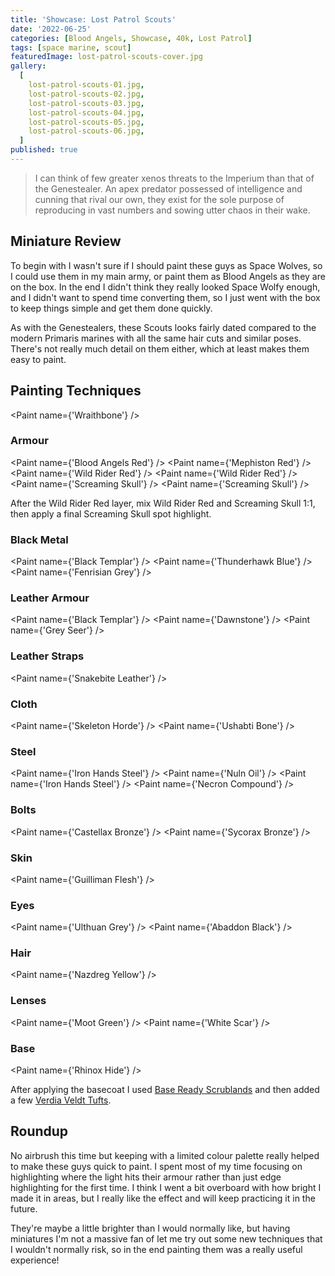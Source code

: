 ```yaml
---
title: 'Showcase: Lost Patrol Scouts'
date: '2022-06-25'
categories: [Blood Angels, Showcase, 40k, Lost Patrol]
tags: [space marine, scout]
featuredImage: lost-patrol-scouts-cover.jpg
gallery:
  [
    lost-patrol-scouts-01.jpg,
    lost-patrol-scouts-02.jpg,
    lost-patrol-scouts-03.jpg,
    lost-patrol-scouts-04.jpg,
    lost-patrol-scouts-05.jpg,
    lost-patrol-scouts-06.jpg,
  ]
published: true
---
```


> I can think of few greater xenos threats to the Imperium than that of the Genestealer. An apex predator possessed of
> intelligence and cunning that rival our own, they exist for the sole purpose of reproducing in vast numbers and
> sowing utter chaos in their wake.


## Miniature Review

To begin with I wasn't sure if I should paint these guys as Space Wolves, so I could use them in my main army, or
paint them as Blood Angels as they are on the box. In the end I didn't think they really looked Space Wolfy enough, and
I didn't want to spend time converting them, so I just went with the box to keep things simple and get them done
quickly.

As with the Genestealers, these Scouts looks fairly dated compared to the modern Primaris marines with all the same hair
cuts and similar poses. There's not really much detail on them either, which at least makes them easy to paint.

## Painting Techniques

<Paint name={'Wraithbone'} />

### Armour
<Paint name={'Blood Angels Red'} />
<Paint name={'Mephiston Red'} />
<Paint name={'Wild Rider Red'} />
<Paint name={'Wild Rider Red'} />
<Paint name={'Screaming Skull'} />
<Paint name={'Screaming Skull'} />

After the Wild Rider Red layer, mix Wild Rider Red and Screaming Skull 1:1, then apply a final Screaming Skull spot
highlight.

### Black Metal
<Paint name={'Black Templar'} />
<Paint name={'Thunderhawk Blue'} />
<Paint name={'Fenrisian Grey'} />

### Leather Armour
<Paint name={'Black Templar'} />
<Paint name={'Dawnstone'} />
<Paint name={'Grey Seer'} />

### Leather Straps
<Paint name={'Snakebite Leather'} />

### Cloth
<Paint name={'Skeleton Horde'} />
<Paint name={'Ushabti Bone'} />

### Steel
<Paint name={'Iron Hands Steel'} />
<Paint name={'Nuln Oil'} />
<Paint name={'Iron Hands Steel'} />
<Paint name={'Necron Compound'} />

### Bolts
<Paint name={'Castellax Bronze'} />
<Paint name={'Sycorax Bronze'} />

### Skin
<Paint name={'Guilliman Flesh'} />

### Eyes
<Paint name={'Ulthuan Grey'} />
<Paint name={'Abaddon Black'} />

### Hair
<Paint name={'Nazdreg Yellow'} />

### Lenses
<Paint name={'Moot Green'} />
<Paint name={'White Scar'} />

### Base
<Paint name={'Rhinox Hide'} />

After applying the basecoat I used [Base Ready Scrublands](https://www.geekgamingscenics.com/collections/base-ready-range/products/lukes-aps-base-ready-scrublands)
and then added a few [Verdia Veldt Tufts](https://www.games-workshop.com/en-GB/citadel-colour-tufts-verdia-veldt-2021).

## Roundup

No airbrush this time but keeping with a limited colour palette really helped to make these guys quick to paint. I spent
most of my time focusing on highlighting where the light hits their armour rather than just edge highlighting for the
first time. I think I went a bit overboard with how bright I made it in areas, but I really like the effect and will
keep practicing it in the future.

They're maybe a little brighter than I would normally like, but having miniatures I'm not a massive fan of let me try
out some new techniques that I wouldn't normally risk, so in the end painting them was a really useful experience!